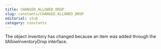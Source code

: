 ```yaml
---
title: CHANGED_ALLOWED_DROP
slug: constants/CHANGED_ALLOWED_DROP
editorial: stub
category: constants
---
```


<LSLConstant name="CHANGED_ALLOWED_DROP"/>

The object inventory has changed because an item was added through the llAllowInventoryDrop interface.
